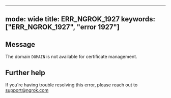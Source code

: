 
---
mode: wide
title: ERR_NGROK_1927
keywords: ["ERR_NGROK_1927", "error 1927"]
---

## Message
The domain `DOMAIN` is not available for certificate management.




## Further help
If you're having trouble resolving this error, please reach out to [support@ngrok.com](mailto:support@ngrok.com?subject=Help%20with%20ERR_NGROK_1927)

